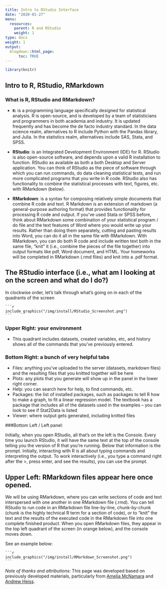 ```yaml
---
title: Intro to RStudio Interface
date: "2020-01-27"
menu:
  resources:
    parent: R and RStudio
    weight: 1
type: docs
weight: 1
output:
  blogdown::html_page:
      toc: TRUE
---
```


```r
library(knitr)
```

## Intro to R, RStudio, RMarkdown

### What is R, RStudio and RMarkdown?

- **`R`:** is a programming language specifically designed for statistical analysis. R is open-source, and is developed by a team of statisticians and programmers in both academia and industry. It is updated frequently and has become the de facto industry standard. In the data science realm, alternatives to R include Python with the Pandas library, and Julia. In the statistics realm, alternatives include SAS, Stata, and SPSS.

- **RStudio**: is an Integrated Development Environment (IDE) for R. RStudio is also open-source software, and depends upon a valid R installation to function. RStudio as available as both a both Desktop and Server application. You can think of RStudio as the piece of software through which you can run commands, do data cleaning statistical tests, and run more complicated programs that you write in R code. RStudio also has functionality to combine the statistical processes with text, figures, etc. with RMarkdown (below).

- **RMarkdown**: is a syntax for composing relatively simple documents that combine R code and text. R Markdown is an extension of markdown (a general-purpose authoring format) that provides functionality for processing R code and output. If you’ve used Stata or SPSS before, think about RMarkdown some combination of your statistical program / do file and the text features of Word where you would write up your results. Rather than doing them separately, cutting and pasting results into Word, you can do it all in the same file with RMarkdown. With RMarkdown, you can do both R code and include written text both in the same file, “knit” it (i.e., combine the pieces of the file together) into output formats like pdf, Word document, and HTML. Your homeworks will be completed in RMarkdown (.rmd files) and knit into a .pdf format.


## The RStudio interface (i.e., what am I looking at on the screen and what do I do?)

In clockwise order, let's talk through what's going on in each of the quadrants of the screen

    ```r
    include_graphics("/img/install/RStudio_Screenshot.png")
    ```

### Upper Right: your environment
 - This quadrant includes datasets, created variables, etc, and history shows all of the commands that you've previously entered. 

### Bottom Right: a bunch of very helpful tabs

- Files:  anything you’ve uploaded to the server (datasets, markdown files) and the resulting files that you knitted together will be here
- Plots: any plots that you generate will show up in the panel in the lower right corner.
- Help:  you can search here for help, to find commands, etc.
- Packages: the list of installed packages, such as packages to tell R how to make a graph, to fit a linear regression model. The textbook has a package that includes all of the datasets used in the examples – you can look to see if Stat2Data is listed
- Viewer: where output gets generated, including knitted files

###Bottom Left / Left panel: 

Initially, when you open RStudio, all that’s on the left is the Console. Every time you launch RStudio, it will have the same text at the top of the console telling you the version of R that you're running.  Below that information is the prompt.  Initially, interacting with R is all about typing commands and interpreting the output. To work interactively (i.e., you type a command right after the >, press enter, and see the results), you can use the prompt.

## Upper Left: RMarkdown files appear here once opened. 

We will be using RMarkdown, where you can write sections of code and text interspersed with one another in one RMarkdown file (.rmd). You can tell RStudio to run code in an RMarkdown file line-by-line, chunk-by-chunk (chunk is the highly technical R term for a section of code), or to “knit” the text and the results of the executed code in the RMarkdown file into one complete finished product. When you open RMarkdown files, they appear in the top left quadrant of the screen (in orange below), and the console moves down.

See an example below:

    ```r
    include_graphics("/img/install/RMarkdown_Screenshot.png")
    ```


*Note of thanks and attributions*: This page was developed based on previously developed materials, particularly from [Amelia McNamara](www.amelia.mn) and [Andrew Heiss](www.andresheiss.com). 